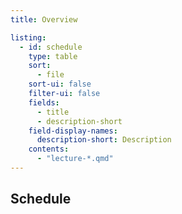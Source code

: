 ```yaml
---
title: Overview

listing:
  - id: schedule
    type: table
    sort:
      - file
    sort-ui: false
    filter-ui: false
    fields: 
      - title
      - description-short
    field-display-names: 
      description-short: Description
    contents:
      - "lecture-*.qmd"
---
```


## Schedule

::: {#schedule}
:::